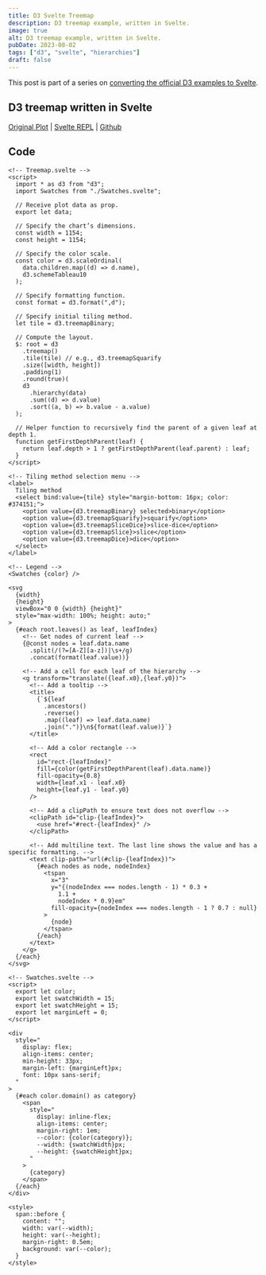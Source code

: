 ```yaml
---
title: D3 Svelte Treemap
description: D3 treemap example, written in Svelte.
image: true
alt: D3 treemap example, written in Svelte.
pubDate: 2023-08-02
tags: ["d3", "svelte", "hierarchies"]
draft: false
---
```



This post is part of a series on [converting the official D3 examples to
Svelte](/d3-svelte).

## D3 treemap written in Svelte

<App />

[Original Plot](https://observablehq.com/@d3/treemap/2) |
[Svelte REPL](https://svelte.dev/repl/3e4e05c17043416da6a9ab5962572979?version=4.1.1) |
[Github](https://github.com/tonydangblog/blog/tree/main/apps/frontend/src/content/posts/d3-svelte-treemap/_components/Plot.svelte)

## Code

```svelte
<!-- Treemap.svelte -->
<script>
  import * as d3 from "d3";
  import Swatches from "./Swatches.svelte";

  // Receive plot data as prop.
  export let data;

  // Specify the chart’s dimensions.
  const width = 1154;
  const height = 1154;

  // Specify the color scale.
  const color = d3.scaleOrdinal(
    data.children.map((d) => d.name),
    d3.schemeTableau10
  );

  // Specify formatting function.
  const format = d3.format(",d");

  // Specify initial tiling method.
  let tile = d3.treemapBinary;

  // Compute the layout.
  $: root = d3
    .treemap()
    .tile(tile) // e.g., d3.treemapSquarify
    .size([width, height])
    .padding(1)
    .round(true)(
    d3
      .hierarchy(data)
      .sum((d) => d.value)
      .sort((a, b) => b.value - a.value)
  );

  // Helper function to recursively find the parent of a given leaf at depth 1.
  function getFirstDepthParent(leaf) {
    return leaf.depth > 1 ? getFirstDepthParent(leaf.parent) : leaf;
  }
</script>

<!-- Tiling method selection menu -->
<label>
  Tiling method
  <select bind:value={tile} style="margin-bottom: 16px; color: #374151;">
    <option value={d3.treemapBinary} selected>binary</option>
    <option value={d3.treemapSquarify}>squarify</option>
    <option value={d3.treemapSliceDice}>slice-dice</option>
    <option value={d3.treemapSlice}>slice</option>
    <option value={d3.treemapDice}>dice</option>
  </select>
</label>

<!-- Legend -->
<Swatches {color} />

<svg
  {width}
  {height}
  viewBox="0 0 {width} {height}"
  style="max-width: 100%; height: auto;"
>
  {#each root.leaves() as leaf, leafIndex}
    <!-- Get nodes of current leaf -->
    {@const nodes = leaf.data.name
      .split(/(?=[A-Z][a-z])|\s+/g)
      .concat(format(leaf.value))}

    <!-- Add a cell for each leaf of the hierarchy -->
    <g transform="translate({leaf.x0},{leaf.y0})">
      <!-- Add a tooltip -->
      <title>
        {`${leaf
          .ancestors()
          .reverse()
          .map((leaf) => leaf.data.name)
          .join(".")}\n${format(leaf.value)}`}
      </title>

      <!-- Add a color rectangle -->
      <rect
        id="rect-{leafIndex}"
        fill={color(getFirstDepthParent(leaf).data.name)}
        fill-opacity={0.8}
        width={leaf.x1 - leaf.x0}
        height={leaf.y1 - leaf.y0}
      />

      <!-- Add a clipPath to ensure text does not overflow -->
      <clipPath id="clip-{leafIndex}">
        <use href="#rect-{leafIndex}" />
      </clipPath>

      <!-- Add multiline text. The last line shows the value and has a specific formatting. -->
      <text clip-path="url(#clip-{leafIndex})">
        {#each nodes as node, nodeIndex}
          <tspan
            x="3"
            y="{(nodeIndex === nodes.length - 1) * 0.3 +
              1.1 +
              nodeIndex * 0.9}em"
            fill-opacity={nodeIndex === nodes.length - 1 ? 0.7 : null}
          >
            {node}
          </tspan>
        {/each}
      </text>
    </g>
  {/each}
</svg>
```

```svelte
<!-- Swatches.svelte -->
<script>
  export let color;
  export let swatchWidth = 15;
  export let swatchHeight = 15;
  export let marginLeft = 0;
</script>

<div
  style="
    display: flex; 
    align-items: center; 
    min-height: 33px; 
    margin-left: {marginLeft}px; 
    font: 10px sans-serif;
  "
>
  {#each color.domain() as category}
    <span
      style="
        display: inline-flex;
        align-items: center; 
        margin-right: 1em; 
        --color: {color(category)};
        --width: {swatchWidth}px;
        --height: {swatchHeight}px;
      "
    >
      {category}
    </span>
  {/each}
</div>

<style>
  span::before {
    content: "";
    width: var(--width);
    height: var(--height);
    margin-right: 0.5em;
    background: var(--color);
  }
</style>
```
